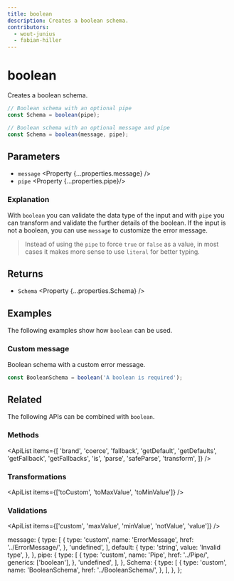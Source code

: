 ```yaml
---
title: boolean
description: Creates a boolean schema.
contributors:
  - wout-junius
  - fabian-hiller
---
```



# boolean

Creates a boolean schema.

```ts
// Boolean schema with an optional pipe
const Schema = boolean(pipe);

// Boolean schema with an optional message and pipe
const Schema = boolean(message, pipe);
```

## Parameters

- `message` <Property {...properties.message} />
- `pipe` <Property {...properties.pipe}/>

### Explanation

With `boolean` you can validate the data type of the input and with `pipe` you can transform and validate the further details of the boolean. If the input is not a boolean, you can use `message` to customize the error message.

> Instead of using the `pipe` to force `true` or `false` as a value, in most cases it makes more sense to use <Link href="../literal/">`literal`</Link> for better typing.

## Returns

- `Schema` <Property {...properties.Schema} />

## Examples

The following examples show how `boolean` can be used.

### Custom message

Boolean schema with a custom error message.

```ts
const BooleanSchema = boolean('A boolean is required');
```

## Related

The following APIs can be combined with `boolean`.

### Methods

<ApiList
  items={[
    'brand',
    'coerce',
    'fallback',
    'getDefault',
    'getDefaults',
    'getFallback',
    'getFallbacks',
    'is',
    'parse',
    'safeParse',
    'transform',
  ]}
/>

### Transformations

<ApiList items={['toCustom', 'toMaxValue', 'toMinValue']} />

### Validations

<ApiList items={['custom', 'maxValue', 'minValue', 'notValue', 'value']} />

  message: {
    type: [
      {
        type: 'custom',
        name: 'ErrorMessage',
        href: '../ErrorMessage/',
      },
      'undefined',
    ],
    default: {
      type: 'string',
      value: 'Invalid type',
    },
  },
  pipe: {
    type: [
      {
        type: 'custom',
        name: 'Pipe',
        href: '../Pipe/',
        generics: ['boolean'],
      },
      'undefined',
    ],
  },
  Schema: {
    type: [
      {
        type: 'custom',
        name: 'BooleanSchema',
        href: '../BooleanSchema/',
      },
    ],
  },
};

